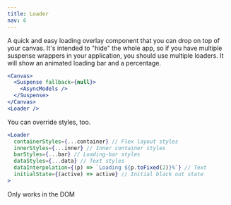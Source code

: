 ```yaml
---
title: Loader
nav: 6
---
```


A quick and easy loading overlay component that you can drop on top of your canvas. It's intended to "hide" the whole app, so if you have multiple suspense wrappers in your application, you should use multiple loaders. It will show an animated loading bar and a percentage.

```jsx
<Canvas>
  <Suspense fallback={null}>
    <AsyncModels />
  </Suspense>
</Canvas>
<Loader />
```

You can override styles, too.

```jsx
<Loader
  containerStyles={...container} // Flex layout styles
  innerStyles={...inner} // Inner container styles
  barStyles={...bar} // Loading-bar styles
  dataStyles={...data} // Text styles
  dataInterpolation={(p) => `Loading ${p.toFixed(2)}%`} // Text
  initialState={(active) => active} // Initial black out state
>
```

<Hint>Only works in the DOM</Hint>
